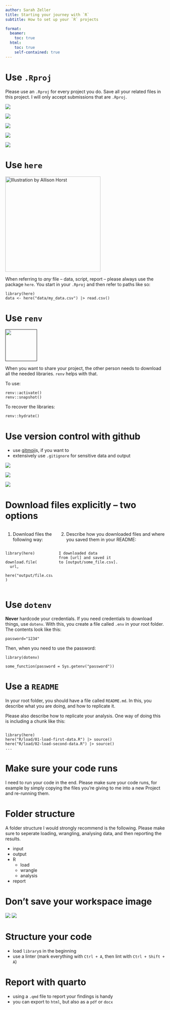 ```yaml
---
author: Sarah Zeller
title: Starting your journey with `R`
subtitle: How to set up your `R` projects

format: 
  beamer:
    toc: true
  html: 
    toc: true
    self-contained: true
---
```


# Use `.Rproj` {.allowframebreaks}

Please use an `.Rproj` for every project you do. Save all your related files in this project. I will only accept submissions that are `.Rproj`.

![](assets/rstudio-rproj.PNG)

![](assets/rstudio-create-project.PNG)

![](assets/rstudio-create-project-02.PNG)

![](assets/rstudio-create-project-03.PNG)

![](assets/rstudio-new-rproj.PNG)

# Use `here` {.allowframebreaks}

[![Illustration by Allison Horst](https://raw.githubusercontent.com/allisonhorst/stats-illustrations/master/rstats-artwork/here.png){width="300"}](https://raw.githubusercontent.com/allisonhorst/stats-illustrations/master/rstats-artwork/here.png)

When referring to *any* file -- data, script, report -- please always use the package `here`. You start in your `.Rproj` and then refer to paths like so:

```         
library(here)
data <- here("data/my_data.csv") |> read.csv()
```

# Use `renv` {.allowframebreaks}

[![](https://rstudio.github.io/renv/logo.svg){width="100"}]()

When you want to share your project, the other person needs to download all the needed libraries. `renv` helps with that.

To use:

```         
renv::activate()
renv::snapshot()
```

To recover the libraries:

```         
renv::hydrate()
```

# Use version control with github {.allowframebreaks}

-   use [gitmoji](https://gitmoji.dev/)s, if you want to
-   extensively use `.gitignore` for sensitive data and output

![](assets/rstudio-git-01.png)

![](assets/rstudio-git-02.png)

![](assets/rstudio-git-03.png)

# Download files explicitly -- two options

::: columns
::: column
1.  Download files the following way:

```         

library(here)

download.file(
  url, 
  here("output/file.csv")
)
```
:::

::: column
2.  Describe how you downloaded files and where you saved them in your README:

```         

I downloaded data 
from [url] and saved it 
to [output/some_file.csv].
```
:::
:::

# Use `dotenv`

**Never** hardcode your credentials. If you need credentials to download things, use `dotenv`. With this, you create a file called `.env` in your root folder. The contents look like this:

```         
password="1234"
```

Then, when you need to use the password:

```         
library(dotenv)

some_function(password = Sys.getenv("password"))
```

# Use a `README`

In your root folder, you should have a file called `README.md`. In this, you describe what you are doing, and how to replicate it.

Please also describe how to replicate your analysis. One way of doing this is including a chunk like this:

```         

library(here)
here("R/load/01-load-first-data.R") |> source()
here("R/load/02-load-second-data.R") |> source()
...
```

# Make sure your code runs

I need to run your code in the end. Please make sure your code runs, for example by simply copying the files you're giving to me into a new Project and re-running them.

# Folder structure

A folder structure I would strongly recommend is the following. Please make sure to seperate loading, wrangling, analysing data, and then reporting the results.

-   input
-   output
-   R
    -   load
    -   wrangle
    -   analysis
-   report

# Don't save your workspace image {.allowframebreaks}

![](assets/workspace-image-01.PNG) ![](assets/workspace-image-02.PNG)

# Structure your code

-   load `library`s in the beginning
-   use a linter (mark everything with `Ctrl + A`, then lint with `Ctrl + Shift + A`)

# Report with quarto

-   using a `.qmd` file to report your findings is handy
-   you can export to `html`, but also as a `pdf` or `docx`

